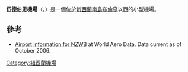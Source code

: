 {{Infobox Airport
| name         = 伍德伯恩機場<br />Woodbourne Airport
| image        = BlenheimAirportMarlboroughNew_Zealand.jpg
| image-width  =
| caption      =
| IATA         = BHE
| ICAO         = NZWB
<center>{{Location map|New Zealand Marlborough|width=200|float=center
|caption=|mark=Airplane_silhouette.svg|marksize=10
|label=BHE|position=right
|lat_deg=41|lat_min=31|lat_sec=06|lat_dir=S
|lon_deg=173|lon_min=52|lon_sec=13|lon_dir=E
}}<small>Location of airport in Marlborough</small></center>
| type         = 民用及軍用
| owner        =
| operator     = Marlborough Airport Ltd
| city-served  = 新西蘭[[南島|南島]][[布倫亨|布倫亨]]
| location     = 新西蘭[[南島|南島]][[布倫亨|布倫亨]]
| elevation-f  = 109
| elevation-m  = 33
| coordinates  = {{coord|41|31|06|S|173|52|13|E|display=inline|type:airport_region:NZ}}
| website      = [http://www.marlboroughairport.co.nz/ www.marlboroughairport.co.nz]
| metric-elev  = y
| metric-rwy   = y
| r1-number    = 06R/24L
| r1-length-f  = 4,675
| r1-length-m  = 1,425
| r1-surface   = [[瀝青|瀝青]]
| r2-number    = 06L/24R
| r2-length-f  = 4,675
| r2-length-m  = 1,425
| r2-surface   = [[草地|草地]]
| r3-number    = 10/28
| r3-length-f  = 3,878
| r3-length-m  = 1,182
| r3-surface   = [[草地|草地]]
| stat-year    = 2012 <ref>{{cite web|title=Blenheim Airport|url=http://www.marlboroughairport.co.nz/~/media/Files/Marlborough%20Airport/Current%20Reports/2012AnnualReport.ashx|access-date=2013-10-20|archive-url=https://web.archive.org/web/20130312212553/http://www.marlboroughairport.co.nz/~/media/Files/Marlborough%20Airport/Current%20Reports/2012AnnualReport.ashx#|archive-date=2013-03-12|dead-url=yes}}</ref><ref>{{cite web |url=http://www.airways.co.nz/documents/avimove_stats.pdf |title=存档副本 |accessdate=2015-06-01 |deadurl=yes |archiveurl=https://web.archive.org/web/20130930220519/http://www.airways.co.nz/documents/avimove_stats.pdf |archivedate=2013-09-30 }}</ref>
| stat1-header = Passenger throughput
| stat1-data   = 221,707
| stat2-header = Landings
| stat2-data   = 9,695
| stat3-header = Aircraft movements (2010)
| stat3-data   = 22,829 
| footnotes    =
}}

'''伍德伯恩機場'''（{{lang-en|'''Woodbourne Airport'''}}，{{airport codes|BHE|NZWB}}）是一個位於[[新西蘭|新西蘭]][[南島|南島]][[布倫亨|布倫亨]]以西的小型機場。

==參考==
*[https://web.archive.org/web/20131020150644/http://worldaerodata.com/wad.cgi?id=NZ84546&sch=NZWB Airport information for NZWB] at World Aero Data. Data current as of October 2006.

[[Category:紐西蘭機場|Category:紐西蘭機場]]
